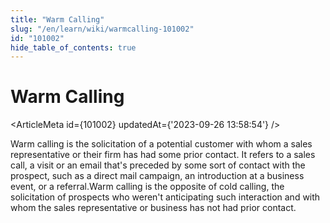 ```yaml
---
title: "Warm Calling"
slug: "/en/learn/wiki/warmcalling-101002"
id: "101002"
hide_table_of_contents: true
---
```



# Warm Calling

<ArticleMeta id={101002} updatedAt={'2023-09-26 13:58:54'} />
<div className='border-solid border-b border-t-0 my-4 border-[var(--ifm-color-gray-300)]' />

Warm calling is the solicitation of a potential customer with whom a sales representative or their firm has had some prior contact. It refers to a sales call, a visit or an email that's preceded by some sort of contact with the prospect, such as a direct mail campaign, an introduction at a business event, or a referral.Warm calling is the opposite of cold calling, the solicitation of prospects who weren't anticipating such interaction and with whom the sales representative or business has not had prior contact.
